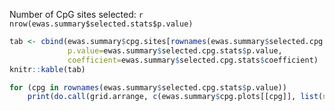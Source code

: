Number of CpG sites selected: `r nrow(ewas.summary$selected.stats$p.value)`

```r
tab <- cbind(ewas.summary$cpg.sites[rownames(ewas.summary$selected.cpg.stats$p.value),],
             p.value=ewas.summary$selected.cpg.stats$p.value,
             coefficient=ewas.summary$selected.cpg.stats$coefficient)
knitr::kable(tab)
```

```r
for (cpg in rownames(ewas.summary$selected.cpg.stats$p.value))
    print(do.call(grid.arrange, c(ewas.summary$cpg.plots[[cpg]], list(ncol=2))))
```
